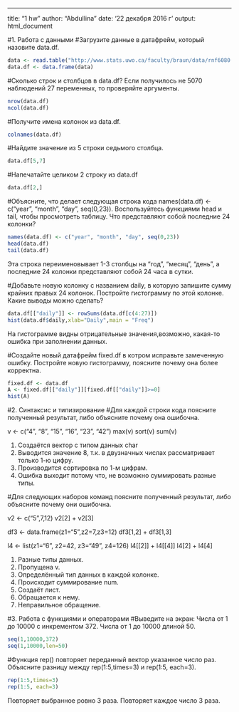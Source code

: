 ---
title: "1 hw"
author: "Abdullina"
date: '22 декабря 2016 г '
output: html_document

#1. Работа с данными
#Загрузите данные в датафрейм, который назовите data.df.
```r
data <- read.table("http://www.stats.uwo.ca/faculty/braun/data/rnf6080.dat")
data.df <- data.frame(data)
```

#Сколько строк и столбцов в data.df? Если получилось не 5070 наблюдений 27 переменных, то проверяйте аргументы.
```r
nrow(data.df) 
ncol(data.df)
```


#Получите имена колонок из data.df.
```r
colnames(data.df)
```


#Найдите значение из 5 строки седьмого столбца.
```r
data.df[5,7]
```


#Напечатайте целиком 2 строку из data.df
```r
data.df[2,]
```


#Объясните, что делает следующая строка кода names(data.df) <- c("year", "month", "day", seq(0,23)). Воспользуйтесь функциями head и tail, чтобы просмотреть таблицу. Что представляют собой последние 24 колонки?
```r
names(data.df) <- c("year", "month", "day", seq(0,23))
head(data.df)
tail(data.df)
```
Эта строка переименовывает 1-3 столбцы на "год", "месяц", "день", а последние 24 колонки представляют собой 24 часа в сутки.



#Добавьте новую колонку с названием daily, в которую запишите сумму крайних правых 24 колонок. Постройте гистограмму по этой колонке. Какие выводы можно сделать?
```r
data.df[["daily"]] <- rowSums(data.df[c(4:27)])
hist(data.df$daily,xlab="Daily",main = "Freq")
```

На гистограмме видны отрицательные значения,возможно, какая-то ошибка при заполнении данных.


#Создайте новый датафрейм fixed.df в котром исправьте замеченную ошибку. Постройте новую гистограмму, поясните почему она более корректна.
```r
fixed.df <- data.df
A <- fixed.df[["daily"]][fixed.df[["daily"]]>=0]
hist(A)
```



#2. Синтаксис и типизирование
#Для каждой строки кода поясните полученный результат, либо объясните почему она ошибочна.

v <- c("4", "8", "15", "16", "23", "42")
max(v)
sort(v)
sum(v)

1. Создаётся вектор с типом данных char
2. Выводится значение 8, т.к. в двузначных числах рассматривает только 1-ю цифру.
3. Производится сортировка по 1-м цифрам.
4. Ошибка выходит потому что, не возможно суммировать разные типы.


#Для следующих наборов команд поясните полученный результат, либо объясните почему они ошибочна.

v2 <- c("5",7,12)
v2[2] + v2[3]

df3 <- data.frame(z1="5",z2=7,z3=12)
df3[1,2] + df3[1,3]

l4 <- list(z1="6", z2=42, z3="49", z4=126)
l4[[2]] + l4[[4]]
l4[2] + l4[4]

1. Разные типы данных.
2. Пропущена v.
3. Определённый тип данных в каждой колонке.
4. Происходит суммирование num.
5. Создаёт лист.
6. Обращается к нему.
7. Неправильное обращение.

#3. Работа с функциями и операторами
#Выведите на экран:
Числа от 1 до 10000 с инкрементом 372.
Числа от 1 до 10000 длиной 50.
```r
seq(1,10000,372)
seq(1,10000,len=50)
```


#Функция rep() повторяет переданный вектор указанное число раз. Объясните разницу между rep(1:5,times=3) и rep(1:5, each=3).
```r
rep(1:5,times=3)
rep(1:5, each=3)
```
Повторяет выбранное ровно 3 раза.
Повторяет каждое число 3 раза.
